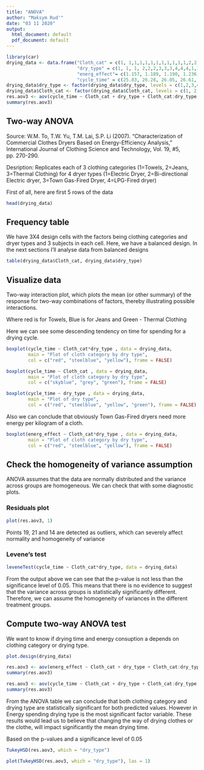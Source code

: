 ```yaml
---
title: "ANOVA"
author: "Maksym Rud'"
date: "03 11 2020"
output:
  html_document: default
  pdf_document: default
---
```


```r
library(car)
drying_data <- data.frame("Cloth_cat" = c(1, 1,1,1,1,1,1,1,1,1,1,1,2,2,2,2,2,2,2,2,2,2,2,2,3,3,3,3,3,3,3,3,3,3,3,3),
                          "dry_type" = c(1, 1, 1, 2,2,2,3,3,3,4,4,4,1,1,1,2,2,2,3,3,3,4,4,4,1,1,1,2,2,2,3,3,3,4,4,4),
                          "energ_effect"= c(1.157, 1.189, 1.190, 1.236, 1.244, 1.264, 2.140, 2.210, 2.190, 1.620, 1.520, 1.530, 1.418, 1.519, 1.380, 1.446, 1.441, 1.425, 2.117, 2.288, 2.500, 1.719, 1.764, 1.524, 1.360, 1.224, 1.291, 1.333, 1.348, 1.356, 2.180, 2.328, 2.342, 1.571, 1.567, 1.469),
                          "cycle_time" = c(25.83, 26.28, 26.05, 26.61, 27.37, 27.08, 26.52, 28.36, 26.74, 22.21, 20.67, 21.94, 31.26, 33.50, 29.31, 30.25, 30.41, 29.85, 25.61, 30.41, 31.10, 24.62, 24.19, 24.00, 26.13, 23.01, 24.06, 24.73, 25.15, 24.81, 23.76, 24.86, 26.74, 15.80, 17.40, 15.82))
drying_data$dry_type <- factor(drying_data$dry_type, levels = c(1,2,3,4), labels = c("Electr", "Bi-dir", "Gas-Fired", "LPG-Fired"))
drying_data$Cloth_cat <- factor(drying_data$Cloth_cat, levels = c(1, 2, 3), labels = c("Towels", "Jeans", "Thermal Clothing"))
res.aov3 <- aov(cycle_time ~ Cloth_cat + dry_type + Cloth_cat:dry_type, data = drying_data)
summary(res.aov3)
```

## Two-way ANOVA

Source: W.M. To, T.W. Yu, T.M. Lai, S.P. Li (2007). "Characterization of
Commercial Clothes Dryers Based on Energy-Efficiency Analysis,"
International Journal of Clothing Science and Technology,
Vol. 19, #5, pp. 270-290.

Desription: Replicates each of 3 clothing categories (1=Towels,
2=Jeans, 3=Thermal Clothing) for 4 dryer types (1=Electric Dryer, 
2=Bi-directional Electric dryer, 3=Town Gas-Fired Dryer, 4=LPG-Fired dryer)

First of all, here are first 5 rows of the data

```r
head(drying_data)
```

## Frequency table

We have 3X4 design cells with the factors being clothing categories and dryer types and 3 subjects in each cell. Here, we have a balanced design. In the next sections I’ll analyse data from balanced designs

```r
table(drying_data$Cloth_cat, drying_data$dry_type)
```

## Visualize data

Two-way interaction plot, which plots the mean (or other summary) of the response for two-way combinations of factors, thereby illustrating possible interactions.

Where red is for Towels, Blue is for Jeans and Green - Thermal Clothing
 
Here we can see some descending tendency on time for spending for a drying cycle.


```r
boxplot(cycle_time ~ Cloth_cat*dry_type , data = drying_data,
        main = "Plot of cloth category by dry type",
        col = c("red", "steelblue", "yellow"), frame = FALSE)
```

```r
boxplot(cycle_time ~ Cloth_cat , data = drying_data,
        main = "Plot of cloth category by dry type",
        col = c("skyblue", "grey", "green"), frame = FALSE)
```

```r
boxplot(cycle_time ~ dry_type , data = drying_data,
        main = "Plot of dry type",
        col = c("red", "steelblue", "yellow", "green"), frame = FALSE)
```

Also we can conclude that obviously Town Gas-Fired dryers need more energy per kilogram of a cloth.

```r
boxplot(energ_effect ~ Cloth_cat*dry_type , data = drying_data,
        main = "Plot of cloth category by dry type",
        col = c("red", "steelblue", "yellow"), frame = FALSE)
```

## Check the homogeneity of variance assumption

ANOVA assumes that the data are normally distributed and the variance across groups are homogeneous. We can check that with some diagnostic plots.

### Residuals plot

```r
plot(res.aov3, 1)
```

Points 19, 21 and 14 are detected as outliers, which can severely affect normality and homogeneity of variance

### Levene's test

```r
leveneTest(cycle_time ~ Cloth_cat*dry_type, data = drying_data)
```

From the output above we can see that the p-value is not less than the significance level of 0.05. This means that there is no evidence to suggest that the variance across groups is statistically significantly different. Therefore, we can assume the homogeneity of variances in the different treatment groups.

## Compute two-way ANOVA test

We want to know if drying time and energy consuption а depends on clothing category or drying type.

```r
plot.design(drying_data)
```


```r

res.aov3 <- aov(energ_effect ~ Cloth_cat + dry_type + Cloth_cat:dry_type, data = drying_data)
summary(res.aov3)

res.aov3 <- aov(cycle_time ~ Cloth_cat + dry_type + Cloth_cat:dry_type, data = drying_data)
summary(res.aov3)
```

From the ANOVA table we can conclude that both clothing category and drying type are statistically significant for both predicted values. However in Energy spending drying type is the most significant factor variable. These results would lead us to believe that changing the way of drying clothes or the clothe, will impact significantly the mean drying time.

Based on the p-values and a significance level of 0.05

```r
TukeyHSD(res.aov3, which = "dry_type")
```

```r
plot(TukeyHSD(res.aov3, which = "dry_type"), las = 1)
```

